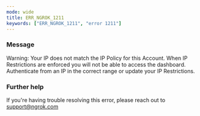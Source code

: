 ```yaml
---
mode: wide
title: ERR_NGROK_1211
keywords: ["ERR_NGROK_1211", "error 1211"]
---
```



### Message

Warning: Your IP does not match the IP Policy for this Account. When IP Restrictions are enforced you will not be able to access the dashboard. Authenticate from an IP in the correct range or update your IP Restrictions.

<ErrorDetails />

### Further help

If you're having trouble resolving this error, please reach out to [support@ngrok.com](mailto:support@ngrok.com?subject=Help%20with%20ERR_NGROK_1211)
